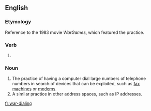 ==English==

===Etymology===
Reference to the 1983 movie ''WarGames'', which featured the practice.

===Verb===
{{head|en|present participle}}

# {{present participle of|war-dial|lang=en|nocat=1}}

===Noun===
{{en-noun|-}}

# The practice of having a computer dial large numbers of telephone numbers in search of devices that can be exploited, such as [[fax machine]]s or [[modem]]s.
# A similar practice in other address spaces, such as IP addresses.

[[fr:war-dialing]]